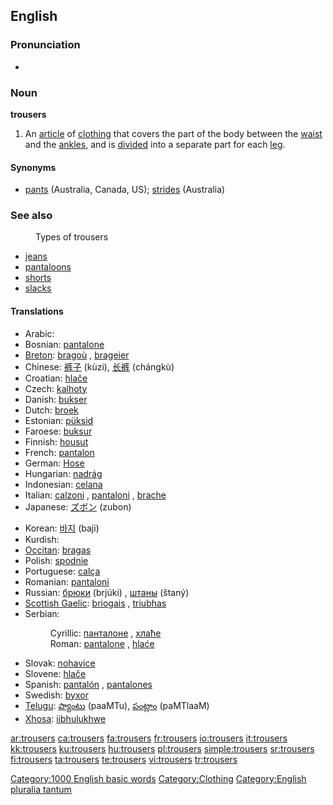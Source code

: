 ==English==

===Pronunciation===
*{{audio|en-us-trousers.ogg|Audio (US)}}

===Noun===
'''trousers''' {{pluralonly}}

# {{context|UK,CA}} An [[article]] of [[clothing]] that covers the part of the body between the [[waist]] and the [[ankle]]s, and is [[divide]]d into a separate part for each [[leg]].

====Synonyms====
*[[pants]] (Australia, Canada, US); [[strides]] (Australia)

===See also===
:Types of trousers
*[[jeans]]
*[[pantaloons]]
*[[shorts]]
*[[slacks]]

====Translations====
{{rfc-level|Translations at L4+ not in L3 POS section}}
{{trans-top| An article of clothing that covers the part of the body between the waist and the ankles}}
*Arabic: {{ARchar|[[بنطلون]]}} {{unicode|(banʈalón)}} {{m}}
*Bosnian: [[pantalone#Bosnian|pantalone]] {{f|p}}
*[[Breton]]: [[bragoù]] {{m}}, [[brageier]] {{p}}
*Chinese: [[裤子]] (kùzi), [[长裤]] (chángkù)
*Croatian: [[hlače]] {{f|p}}
*Czech: [[kalhoty]] {{f|p}}
*Danish: [[bukser]] {{c|p}}
*Dutch: [[broek]] {{f|s}}
*Estonian: [[püksid]] {{p}}
*Faroese: [[buksur]] {{f|p}}
*Finnish: [[housut]] {{p}}
*French: [[pantalon]] {{m|s}}
*German: [[Hose]] {{f|s}}
*Hungarian: [[nadrág]] {{s}}
*Indonesian: [[celana]]
*Italian: [[calzoni]] {{f|p}}, [[pantaloni]] {{m|p}}, [[brache]] {{f|p}}
*Japanese: [[ズボン]] (zubon)
{{trans-mid}}
*Korean: [[바지]] (baji)
*Kurdish: {{KUchar|[[پانتۆڵ]]}}
*[[Occitan]]: [[bragas]] {{f|p}}
*Polish: [[spodnie]] {{p}}
*Portuguese: [[calça]] {{f|s}}
*Romanian: [[pantaloni]] {{f}}
*Russian: [[брюки]] (brjúki) {{f|p}}, [[штаны]] (štaný) {{m|p}}
*[[Scottish Gaelic]]: [[briogais]] {{f}}, [[triubhas]] {{m}}
*Serbian:
*:Cyrillic: [[панталоне#Serbian|панталоне]] {{f|p}}, [[хлаће]] {{f|p}}
*:Roman: [[pantalone#Serbian|pantalone]] {{f|p}}, [[hlaće]] {{f|p}}
*Slovak: [[nohavice#Slovak|nohavice]] {{f|p}}
*Slovene: [[hlače]] {{f|p}}
*Spanish: [[pantalón]] {{m|s}}, [[pantalones]] {{m|p}}
*Swedish: [[byxor]] {{p}}
*[[Telugu]]: [[ప్యాంటు]] (paaMTu), [[పంట్లాం]] (paMTlaaM)
*[[Xhosa]]: [[iibhulukhwe]]
{{trans-bottom}}

[[Category:1000 English basic words]]
[[Category:Clothing]]
[[Category:English pluralia tantum]]

[[ar:trousers]]
[[ca:trousers]]
[[fa:trousers]]
[[fr:trousers]]
[[io:trousers]]
[[it:trousers]]
[[kk:trousers]]
[[ku:trousers]]
[[hu:trousers]]
[[pl:trousers]]
[[simple:trousers]]
[[sr:trousers]]
[[fi:trousers]]
[[ta:trousers]]
[[te:trousers]]
[[vi:trousers]]
[[tr:trousers]]